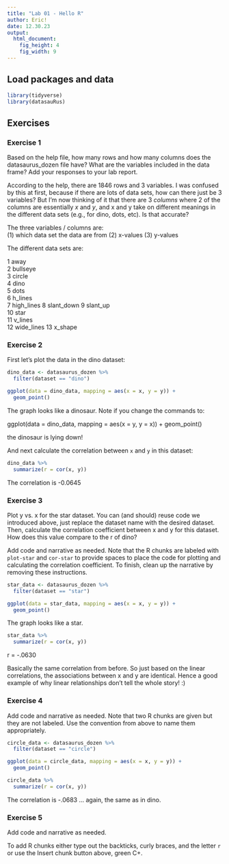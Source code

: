 ```yaml
---
title: "Lab 01 - Hello R"
author: Eric!
date: 12.30.23
output: 
  html_document: 
    fig_height: 4
    fig_width: 9
---
```


## Load packages and data

```r
library(tidyverse) 
library(datasauRus)
```

## Exercises

### Exercise 1

Based on the help file, how many rows and how many columns does the datasaurus_dozen file have? What are the variables included in the data frame? Add your responses to your lab report.

According to the help, there are 1846 rows and 3 variables. I was confused by this at first, because if there are lots of data sets, how can there just be 3 variables? But I'm now thinking of it that there are 3 *columns* where 2 of the columns are essentially *x* and *y*, and x and y take on different meanings in the different data sets (e.g., for dino, dots, etc). Is that accurate?

The three variables / columns are:  
(1) which data set the data are from
(2) x-values
(3) y-values

The different data sets are:

 1 away      
 2 bullseye  
 3 circle    
 4 dino      
 5 dots      
 6 h_lines   
 7 high_lines
 8 slant_down
 9 slant_up  
10 star      
11 v_lines   
12 wide_lines
13 x_shape  


### Exercise 2

First let's plot the data in the dino dataset:

```r
dino_data <- datasaurus_dozen %>%
  filter(dataset == "dino")

ggplot(data = dino_data, mapping = aes(x = x, y = y)) +
  geom_point()
```

The graph looks like a dinosaur. Note if you change the commands to:

ggplot(data = dino_data, mapping = aes(x = y, y = x)) +
  geom_point()

the dinosaur is lying down!

And next calculate the correlation between `x` and `y` in this dataset:

```r
dino_data %>%
  summarize(r = cor(x, y))
```

The correlation is -0.0645

### Exercise 3

Plot y vs. x for the star dataset. You can (and should) reuse code we introduced above, just replace the dataset name with the desired dataset. Then, calculate the correlation coefficient between x and y for this dataset. How does this value compare to the r of dino?

Add code and narrative as needed.
Note that the R chunks are labeled with `plot-star` and `cor-star` to provide spaces to place the code for plotting and calculating the correlation coefficient.
To finish, clean up the narrative by removing these instructions.



```r
star_data <- datasaurus_dozen %>%
  filter(dataset == "star")

ggplot(data = star_data, mapping = aes(x = x, y = y)) +
  geom_point()
```

The graph looks like a star.

```r
star_data %>%
  summarize(r = cor(x, y))
```

r = -.0630

Basically the same correlation from before. So just based on the linear correlations, the associations between x and y are identical. Hence a good example of why linear relationships don't tell the whole story! :)

### Exercise 4

Add code and narrative as needed.
Note that two R chunks are given but they are not labeled.
Use the convention from above to name them appropriately.


```r
circle_data <- datasaurus_dozen %>%
  filter(dataset == "circle")

ggplot(data = circle_data, mapping = aes(x = x, y = y)) +
  geom_point()
```

```r
circle_data %>%
  summarize(r = cor(x, y))
```

The correlation is -.0683 ... again, the same as in dino.

### Exercise 5

Add code and narrative as needed.

To add R chunks either type out the backticks, curly braces, and the letter `r` or use the Insert chunk button above, green C+.




